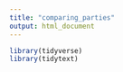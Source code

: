 ```yaml
---
title: "comparing_parties"
output: html_document
---
```

```r
library(tidyverse)
library(tidytext)
```

